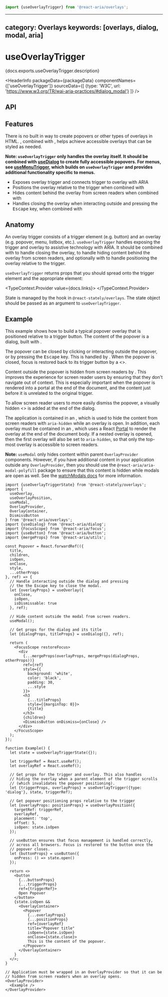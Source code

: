 <!-- Copyright 2020 Adobe. All rights reserved.
This file is licensed to you under the Apache License, Version 2.0 (the "License");
you may not use this file except in compliance with the License. You may obtain a copy
of the License at http://www.apache.org/licenses/LICENSE-2.0
Unless required by applicable law or agreed to in writing, software distributed under
the License is distributed on an "AS IS" BASIS, WITHOUT WARRANTIES OR REPRESENTATIONS
OF ANY KIND, either express or implied. See the License for the specific language
governing permissions and limitations under the License. -->



```jsx import
import {useOverlayTrigger} from '@react-aria/overlays';
```

---
category: Overlays
keywords: [overlays, dialog, modal, aria]
---

# useOverlayTrigger

<p>{docs.exports.useOverlayTrigger.description}</p>

<HeaderInfo
  packageData={packageData}
  componentNames={['useOverlayTrigger']}
  sourceData={[
    {type: 'W3C', url: 'https://www.w3.org/TR/wai-aria-practices/#dialog_modal'}
  ]} />

## API

<FunctionAPI function={docs.exports.useOverlayTrigger} links={docs.links} />

## Features

There is no built in way to create popovers or other types of overlays in
HTML. <TypeLink links={docs.links} type={docs.exports.useOverlayTrigger} />,
combined with <TypeLink links={docs.links} type={docs.exports.useOverlayPosition} />,
helps achieve accessible overlays that can be styled as needed.

**Note: `useOverlayTrigger` only handles the overlay itself. It should be combined
with [useDialog](useDialog.html) to create fully accessible popovers. For menus,
see [useMenuTrigger](useMenuTrigger.html), which builds on `useOverlayTrigger` and provides
additional functionality specific to menus.**

* Exposes overlay trigger and connects trigger to overlay with ARIA
* Positions the overlay relative to the trigger when combined with <TypeLink links={docs.links} type={docs.exports.useOverlayPosition} />
* Hides content behind the overlay from screen readers when combined with <TypeLink links={docs.links} type={docs.exports.useModal} />
* Handles closing the overlay when interacting outside and pressing the <kbd>Escape</kbd> key, when combined with <TypeLink links={docs.links} type={docs.exports.useOverlay} />

## Anatomy

An overlay trigger consists of a trigger element (e.g. button) and an overlay
(e.g. popover, menu, listbox, etc.). `useOverlayTrigger` handles exposing the
trigger and overlay to assistive technology with ARIA. It should be combined
with <TypeLink links={docs.links} type={docs.exports.useOverlay} /> to handle
closing the overlay, <TypeLink links={docs.links} type={docs.exports.useModal} />
to handle hiding content behind the overlay from screen readers, and optionally
with <TypeLink links={docs.links} type={docs.exports.useOverlayPosition} /> to
handle positioning the overlay relative to the trigger.

`useOverlayTrigger` returns props that you should spread onto the trigger element and
the appropriate element:

<TypeContext.Provider value={docs.links}>
  <InterfaceType properties={docs.links[docs.exports.useOverlayTrigger.return.id].properties} />
</TypeContext.Provider>

State is managed by the <TypeLink links={statelyDocs.links} type={statelyDocs.exports.useOverlayTriggerState} />
hook in `@react-stately/overlays`. The state object should be passed as an argument to `useOverlayTrigger`.

## Example

This example shows how to build a typical popover overlay that is positioned relative to
a trigger button. The content of the popover is a dialog, built
with <TypeLink links={dialogDocs.links} type={dialogDocs.exports.useDialog} />.

The popover can be closed by clicking or interacting outside the popover, or by pressing the <kbd>Escape</kbd> key.
This is handled by <TypeLink links={docs.links} type={docs.exports.useOverlay} />.
When the popover is closed, focus is restored back to its trigger button by a
&lt;<TypeLink links={focusDocs.links} type={focusDocs.exports.FocusScope} />&gt;.

Content outside the popover is hidden from screen readers
by <TypeLink links={docs.links} type={docs.exports.useModal} />.
This improves the experience for screen reader users by ensuring that they don't
navigate out of context. This is especially important when the popover is rendered
into a portal at the end of the document, and the content just before it is
unrelated to the original trigger.

To allow screen reader users to more easily dismiss the popover, a visually hidden
&lt;<TypeLink links={docs.links} type={docs.exports.DismissButton} />&gt;
is added at the end of the dialog.

The application is contained in an <TypeLink links={docs.links} type={docs.exports.OverlayProvider} />,
which is used to hide the content from screen readers with `aria-hidden` while an overlay is open.
In addition, each overlay must be contained in an <TypeLink links={docs.links} type={docs.exports.OverlayContainer} />,
which uses a React [Portal](https://reactjs.org/docs/portals.html) to render the overlay at the
end of the document body. If a nested overlay is opened, then the first overlay will also be set
to `aria-hidden`, so that only the top-most overlay is accessible to screen readers.

**Note:** `useModal` only hides content within parent `OverlayProvider` components. However, if you have additional
content in your application outside any `OverlayProvider`, then you should use the `@react-aria/aria-modal-polyfill`
package to ensure that this content is hidden while modals are open as well. See the
[watchModals docs](../react-aria/watchModals.html) for more information.

```tsx example
import {useOverlayTriggerState} from '@react-stately/overlays';
import {
  useOverlay,
  useOverlayPosition,
  useModal,
  OverlayProvider,
  OverlayContainer,
  DismissButton
} from '@react-aria/overlays';
import {useDialog} from '@react-aria/dialog';
import {FocusScope} from '@react-aria/focus';
import {useButton} from '@react-aria/button';
import {mergeProps} from '@react-aria/utils';

const Popover = React.forwardRef(({
  title,
  children,
  isOpen,
  onClose,
  style,
  ...otherProps
}, ref) => {
  // Handle interacting outside the dialog and pressing
  // the the Escape key to close the modal.
  let {overlayProps} = useOverlay({
    onClose,
    isOpen,
    isDismissable: true
  }, ref);

  // Hide content outside the modal from screen readers.
  useModal();

  // Get props for the dialog and its title
  let {dialogProps, titleProps} = useDialog({}, ref);

  return (
    <FocusScope restoreFocus>
      <div
        {...mergeProps(overlayProps, mergeProps(dialogProps, otherProps))}
        ref={ref}
        style={{
          background: 'white',
          color: 'black',
          padding: 30,
          ...style
        }}>
        <h3
          {...titleProps}
          style={{marginTop: 0}}>
          {title}
        </h3>
        {children}
        <DismissButton onDismiss={onClose} />
      </div>
    </FocusScope>
  );
});

function Example() {
  let state = useOverlayTriggerState({});

  let triggerRef = React.useRef();
  let overlayRef = React.useRef();

  // Get props for the trigger and overlay. This also handles
  // hiding the overlay when a parent element of the trigger scrolls
  // (which invalidates the popover positioning).
  let {triggerProps, overlayProps} = useOverlayTrigger({type: 'dialog'}, state, triggerRef);

  // Get popover positioning props relative to the trigger
  let {overlayProps: positionProps} = useOverlayPosition({
    targetRef: triggerRef,
    overlayRef,
    placement: 'top',
    offset: 5,
    isOpen: state.isOpen
  });

  // useButton ensures that focus management is handled correctly,
  // across all browsers. Focus is restored to the button once the
  // popover closes.
  let {buttonProps} = useButton({
    onPress: () => state.open()
  });

  return <>
    <button
      {...buttonProps}
      {...triggerProps}
      ref={triggerRef}>
      Open Popover
    </button>
    {state.isOpen &&
      <OverlayContainer>
        <Popover
          {...overlayProps}
          {...positionProps}
          ref={overlayRef}
          title="Popover title"
          isOpen={state.isOpen}
          onClose={state.close}>
          This is the content of the popover.
        </Popover>
      </OverlayContainer>
    }
  </>;
}

// Application must be wrapped in an OverlayProvider so that it can be
// hidden from screen readers when an overlay opens.
<OverlayProvider>
  <Example />
</OverlayProvider>
```
